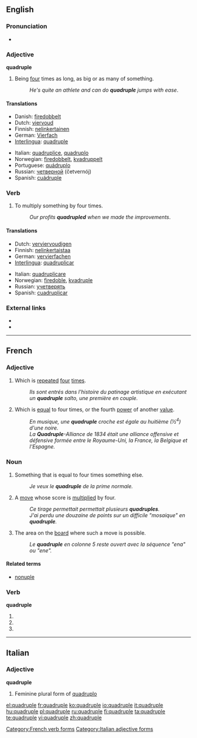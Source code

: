 {{wikipedia}}
==English==
{{coefficient}}

===Pronunciation===
* {{rhymes|uːpəl}}

===Adjective===
'''quadruple'''

# Being [[four]] times as long, as big or as many of something.
#: ''He's quite an athlete and can do '''quadruple''' jumps with ease''.

====Translations====
{{trans-top|being four times as long, as big or as many of something}}
* Danish: [[firedobbelt]]
* Dutch: [[viervoud]]
* Finnish: [[nelinkertainen]]
* German: [[Vierfach]]
* [[Interlingua]]: [[#Interlingua|quadruple]]
{{trans-mid}}
* Italian: [[quadruplice]], [[quadruplo]]
* Norwegian: [[firedobbelt]], [[kvadruppelt]]
* Portuguese: [[quádruplo]]
* Russian: [[четверной]] (četvernój)
* Spanish: [[cuádruple]]
{{trans-bottom}}

===Verb===
{{en-verb|quadruples|quadrupling|quadrupled|quadrupled}}

# To multiply something by four times.
#: ''Our profits '''quadrupled''' when we made the improvements''.

====Translations====
{{trans-top}}
* Dutch: [[verviervoudigen]]
* Finnish: [[nelinkertaistaa]]
* German: [[vervierfachen]]
* [[Interlingua]]: [[quadruplicar]]
{{trans-mid}}
* Italian: [[quadruplicare]]
* Norwegian: [[firedoble]], [[kvadruple]]
* Russian: [[учетверять]]
* Spanish: [[cuadruplicar]]
{{trans-bottom}}

===External links===
* {{R:Webster 1913}}
* {{R:Century 1911}}

----

==French==

===Adjective===
{{fr-adj|f=quadruple}}

# Which is [[repeat]]ed [[four]] [[times]].
#: ''Ils sont entrés dans l'histoire du patinage artistique en exécutant un '''quadruple''' salto, une première en couple.''
# {{mostly|music|lang=fr}} Which is [[equal]] to four times, or the fourth [[power]] of another [[value]].
#: ''En musique, une '''quadruple''' croche est égale au huitième (½<sup>4</sup>) d'une noire.''
#: ''La '''Quadruple'''-Alliance de 1834 était une alliance offensive et défensive formée entre le Royaume-Uni, la France, la Belgique et l'Espagne.''

===Noun===
{{fr-noun|m}}

# Something that is equal to four times something else.
#: ''Je veux le '''quadruple''' de la prime normale.''
# {{context|[[Scrabble]]}} A [[move]] whose score is [[multiply|multiplied]] by four.
#: ''Ce tirage permettait permettait plusieurs '''quadruples'''.''
#: ''J'ai perdu une douzaine de points sur un difficile "mosaique" en '''quadruple'''.''
# {{context|Scrabble}} The area on the [[board]] where such a move is possible.
#: ''Le '''quadruple''' en colonne 5 reste ouvert avec la séquence "ena" ou "ene".''

====Related terms====
* [[nonuple]]

===Verb===
'''quadruple'''

# {{form of|First- and third-person singular indicative present|[[quadrupler]]}}
# {{form of|First- and third-person singular subjunctive present|[[quadrupler]]}}
# {{form of|Ordinary second-person singular imperative present|[[quadrupler]]}}

[[Category:French verb forms]]

----

==Italian==

===Adjective===
'''quadruple''' {{f}}

# Feminine plural form of [[quadruplo]]

[[Category:Italian adjective forms]]

[[el:quadruple]]
[[fr:quadruple]]
[[ko:quadruple]]
[[io:quadruple]]
[[it:quadruple]]
[[hu:quadruple]]
[[pl:quadruple]]
[[ru:quadruple]]
[[fi:quadruple]]
[[ta:quadruple]]
[[te:quadruple]]
[[vi:quadruple]]
[[zh:quadruple]]